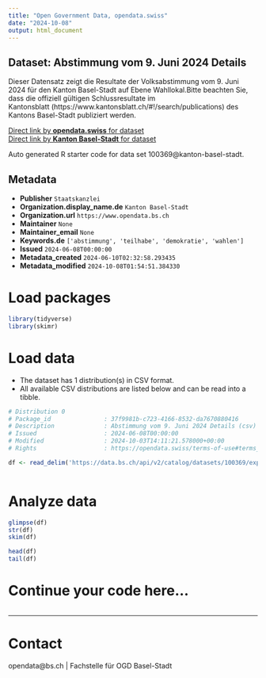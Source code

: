 ```yaml
---
title: "Open Government Data, opendata.swiss"
date: "2024-10-08"
output: html_document
---
```


## Dataset: Abstimmung vom 9. Juni 2024 Details

Dieser Datensatz zeigt die Resultate der Volksabstimmung vom 9. Juni 2024 für den Kanton Basel-Stadt auf Ebene Wahllokal.Bitte beachten Sie, dass die offiziell gültigen Schlussresultate im Kantonsblatt (https://www.kantonsblatt.ch/#!/search/publications) des Kantons Basel-Stadt publiziert werden.

[Direct link by **opendata.swiss** for dataset](https://opendata.swiss/de/dataset/abstimmung-vom-9-juni-2024-details)<br>
[Direct link by **Kanton Basel-Stadt** for dataset](https://data.bs.ch/explore/dataset/100369/)

Auto generated R starter code for data set 100369@kanton-basel-stadt.

## Metadata

- **Publisher** `Staatskanzlei`
- **Organization.display_name.de** `Kanton Basel-Stadt`
- **Organization.url** `https://www.opendata.bs.ch`
- **Maintainer** `None`
- **Maintainer_email** `None`
- **Keywords.de** `['abstimmung', 'teilhabe', 'demokratie', 'wahlen']`
- **Issued** `2024-06-08T00:00:00`
- **Metadata_created** `2024-06-10T02:32:58.293435`
- **Metadata_modified** `2024-10-08T01:54:51.384330`


# Load packages

```r

library(tidyverse)
library(skimr)

```

# Load data

-   The dataset has 1 distribution(s) in CSV format.
-   All available CSV distributions are listed below and can be read into a tibble.

```r

# Distribution 0
# Package_id               : 37f9981b-c723-4166-8532-da7670880416
# Description              : Abstimmung vom 9. Juni 2024 Details (csv)
# Issued                   : 2024-06-08T00:00:00
# Modified                 : 2024-10-03T14:11:21.578000+00:00
# Rights                   : https://opendata.swiss/terms-of-use#terms_by

df <- read_delim('https://data.bs.ch/api/v2/catalog/datasets/100369/exports/csv?use_labels=true')



```

# Analyze data

```r

glimpse(df)
str(df)
skim(df)

head(df)
tail(df)

```

# Continue your code here...

```r

```

------------------------------------------------------------------------

# Contact

opendata@bs.ch | Fachstelle für OGD Basel-Stadt
